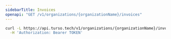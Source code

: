 ```yaml
---
sidebarTitle: Invoices
openapi: "GET /v1/organizations/{organizationName}/invoices"
---
```


<RequestExample>

```bash cURL
curl -L https://api.turso.tech/v1/organizations/{organizationName}/invoices \
  -H 'Authorization: Bearer TOKEN'
```

</RequestExample>

